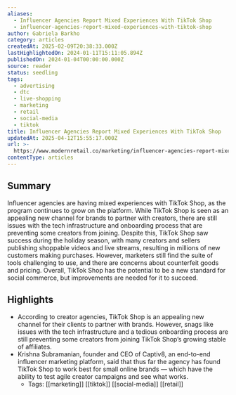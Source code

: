 ```yaml
---
aliases:
  - Influencer Agencies Report Mixed Experiences With TikTok Shop
  - influencer-agencies-report-mixed-experiences-with-tiktok-shop
author: Gabriela Barkho
category: articles
createdAt: 2025-02-09T20:38:33.000Z
lastHighlightedOn: 2024-01-11T15:11:05.894Z
publishedOn: 2024-01-04T00:00:00.000Z
source: reader
status: seedling
tags:
  - advertising
  - dtc
  - live-shopping
  - marketing
  - retail
  - social-media
  - tiktok
title: Influencer Agencies Report Mixed Experiences With TikTok Shop
updatedAt: 2025-04-12T15:55:17.000Z
url: >-
  https://www.modernretail.co/marketing/influencer-agencies-report-mixed-experiences-with-tiktok-shop/?utm_source=mrdis&utm_medium=email
contentType: articles
---
```

## Summary

Influencer agencies are having mixed experiences with TikTok Shop, as the program continues to grow on the platform. While TikTok Shop is seen as an appealing new channel for brands to partner with creators, there are still issues with the tech infrastructure and onboarding process that are preventing some creators from joining. Despite this, TikTok Shop saw success during the holiday season, with many creators and sellers publishing shoppable videos and live streams, resulting in millions of new customers making purchases. However, marketers still find the suite of tools challenging to use, and there are concerns about counterfeit goods and pricing. Overall, TikTok Shop has the potential to be a new standard for social commerce, but improvements are needed for it to succeed.

## Highlights

- According to creator agencies, TikTok Shop is an appealing new channel for their clients to partner with brands. However, snags like issues with the tech infrastructure and a tedious onboarding process are still preventing some creators from joining TikTok Shop’s growing stable of affiliates.
- Krishna Subramanian, founder and CEO of Captiv8, an end-to-end influencer marketing platform, said that thus far the agency has found TikTok Shop to work best for small online brands — which have the ability to test agile creator campaigns and see what works.
    - Tags: [[marketing]] [[tiktok]] [[social-media]] [[retail]]
